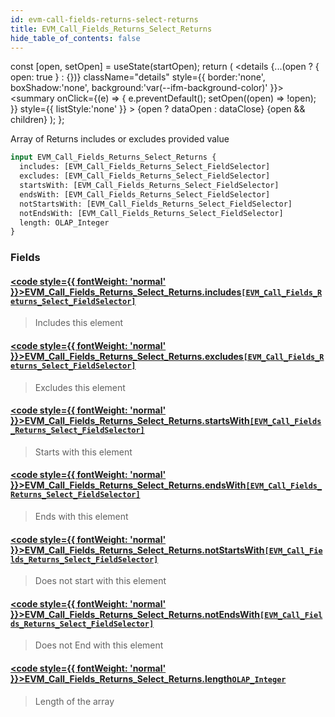 ```yaml
---
id: evm-call-fields-returns-select-returns
title: EVM_Call_Fields_Returns_Select_Returns
hide_table_of_contents: false
---
```







  const [open, setOpen] = useState(startOpen);
  return (
    <details {...(open ? { open: true } : {})} className="details" style={{ border:'none', boxShadow:'none', background:'var(--ifm-background-color)' }}>
      <summary
        onClick={(e) => {
          e.preventDefault();
          setOpen((open) => !open);
        }}
        style={{ listStyle:'none' }}
      >
      {open ? dataOpen : dataClose}
      </summary>
      {open && children}
    </details>
  );
};




Array of Returns includes or excludes provided value


```graphql
input EVM_Call_Fields_Returns_Select_Returns {
  includes: [EVM_Call_Fields_Returns_Select_FieldSelector]
  excludes: [EVM_Call_Fields_Returns_Select_FieldSelector]
  startsWith: [EVM_Call_Fields_Returns_Select_FieldSelector]
  endsWith: [EVM_Call_Fields_Returns_Select_FieldSelector]
  notStartsWith: [EVM_Call_Fields_Returns_Select_FieldSelector]
  notEndsWith: [EVM_Call_Fields_Returns_Select_FieldSelector]
  length: OLAP_Integer
}
```




### Fields

#### [<code style={{ fontWeight: 'normal' }}>EVM_Call_Fields_Returns_Select_Returns.<b>includes</b></code>](#)<Bullet />[`[EVM_Call_Fields_Returns_Select_FieldSelector]`](/docs/graphql-reference/inputs/evm-call-fields-returns-select-field-selector) <Badge class="secondary" text="list"/> <Badge class="secondary" text="input"/>
> Includes this element
> 

#### [<code style={{ fontWeight: 'normal' }}>EVM_Call_Fields_Returns_Select_Returns.<b>excludes</b></code>](#)<Bullet />[`[EVM_Call_Fields_Returns_Select_FieldSelector]`](/docs/graphql-reference/inputs/evm-call-fields-returns-select-field-selector) <Badge class="secondary" text="list"/> <Badge class="secondary" text="input"/>
> Excludes this element
> 

#### [<code style={{ fontWeight: 'normal' }}>EVM_Call_Fields_Returns_Select_Returns.<b>startsWith</b></code>](#)<Bullet />[`[EVM_Call_Fields_Returns_Select_FieldSelector]`](/docs/graphql-reference/inputs/evm-call-fields-returns-select-field-selector) <Badge class="secondary" text="list"/> <Badge class="secondary" text="input"/>
> Starts with this element
> 

#### [<code style={{ fontWeight: 'normal' }}>EVM_Call_Fields_Returns_Select_Returns.<b>endsWith</b></code>](#)<Bullet />[`[EVM_Call_Fields_Returns_Select_FieldSelector]`](/docs/graphql-reference/inputs/evm-call-fields-returns-select-field-selector) <Badge class="secondary" text="list"/> <Badge class="secondary" text="input"/>
> Ends with this element
> 

#### [<code style={{ fontWeight: 'normal' }}>EVM_Call_Fields_Returns_Select_Returns.<b>notStartsWith</b></code>](#)<Bullet />[`[EVM_Call_Fields_Returns_Select_FieldSelector]`](/docs/graphql-reference/inputs/evm-call-fields-returns-select-field-selector) <Badge class="secondary" text="list"/> <Badge class="secondary" text="input"/>
> Does not start with this element
> 

#### [<code style={{ fontWeight: 'normal' }}>EVM_Call_Fields_Returns_Select_Returns.<b>notEndsWith</b></code>](#)<Bullet />[`[EVM_Call_Fields_Returns_Select_FieldSelector]`](/docs/graphql-reference/inputs/evm-call-fields-returns-select-field-selector) <Badge class="secondary" text="list"/> <Badge class="secondary" text="input"/>
> Does not End with this element
> 

#### [<code style={{ fontWeight: 'normal' }}>EVM_Call_Fields_Returns_Select_Returns.<b>length</b></code>](#)<Bullet />[`OLAP_Integer`](/docs/graphql-reference/inputs/olap-integer) <Badge class="secondary" text="input"/>
> Length of the array
> 



